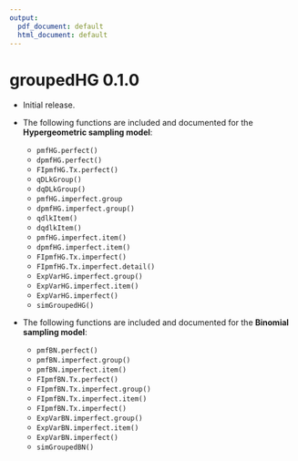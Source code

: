 ```yaml
---
output:
  pdf_document: default
  html_document: default
---
```

# groupedHG 0.1.0

* Initial release.
* The following functions are included and documented for the **Hypergeometric sampling model**:

  - `pmfHG.perfect()`
  - `dpmfHG.perfect()`
  - `FIpmfHG.Tx.perfect()`
  - `qDLkGroup()`
  - `dqDLkGroup()`
  - `pmfHG.imperfect.group`
  - `dpmfHG.imperfect.group()`
  - `qdlkItem()`
  - `dqdlkItem()`
  - `pmfHG.imperfect.item()`
  - `dpmfHG.imperfect.item()`
  - `FIpmfHG.Tx.imperfect()`
  - `FIpmfHG.Tx.imperfect.detail()`
  - `ExpVarHG.imperfect.group()`
  - `ExpVarHG.imperfect.item()`
  - `ExpVarHG.imperfect()`
  - `simGroupedHG()`

* The following functions are included and documented for the **Binomial sampling model**:

  - `pmfBN.perfect()`
  - `pmfBN.imperfect.group()`
  - `pmfBN.imperfect.item()`
  - `FIpmfBN.Tx.perfect()`
  - `FIpmfBN.Tx.imperfect.group()`
  - `FIpmfBN.Tx.imperfect.item()`
  - `FIpmfBN.Tx.imperfect()`
  - `ExpVarBN.imperfect.group()`
  - `ExpVarBN.imperfect.item()`
  - `ExpVarBN.imperfect()`
  - `simGroupedBN()`
